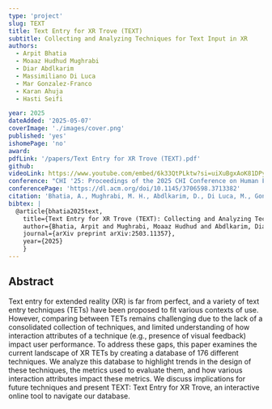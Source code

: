 ```yaml
---
type: 'project'
slug: TEXT
title: Text Entry for XR Trove (TEXT)
subtitle: Collecting and Analyzing Techniques for Text Input in XR
authors:
  - Arpit Bhatia
  - Moaaz Hudhud Mughrabi
  - Diar Abdlkarim
  - Massimiliano Di Luca
  - Mar Gonzalez-Franco
  - Karan Ahuja
  - Hasti Seifi

year: 2025
dateAdded: '2025-05-07'
coverImage: './images/cover.png'
published: 'yes'
ishomePage: 'no'
award:
pdfLink: '/papers/Text Entry for XR Trove (TEXT).pdf'
github:
videoLink: https://www.youtube.com/embed/6k33QtPLktw?si=uiXuBgxAoK81DPyJ
conference: "CHI '25: Proceedings of the 2025 CHI Conference on Human Factors in Computing Systems"
conferencePage: 'https://dl.acm.org/doi/10.1145/3706598.3713382'
citation: 'Bhatia, A., Mughrabi, M. H., Abdlkarim, D., Di Luca, M., Gonzalez-Franco, M., Ahuja, K., & Seifi, H. (2025). Text Entry for XR Trove (TEXT): Collecting and Analyzing Techniques for Text Input in XR. arXiv preprint arXiv:2503.11357.'
bibtex: |
  @article{bhatia2025text,
    title={Text Entry for XR Trove (TEXT): Collecting and Analyzing Techniques for Text Input in XR},
    author={Bhatia, Arpit and Mughrabi, Moaaz Hudhud and Abdlkarim, Diar and Di Luca, Massimiliano and Gonzalez-Franco, Mar and Ahuja, Karan and Seifi, Hasti},
    journal={arXiv preprint arXiv:2503.11357},
    year={2025}
    }
---
```


## Abstract

Text entry for extended reality (XR) is far from perfect, and a variety of text entry techniques (TETs) have been proposed to fit various contexts of use. However, comparing between TETs remains challenging due to the lack of a consolidated collection of techniques, and limited understanding of how interaction attributes of a technique (e.g., presence of visual feedback) impact user performance. To address these gaps, this paper examines the current landscape of XR TETs by creating a database of 176 different techniques. We analyze this database to highlight trends in the design of these techniques, the metrics used to evaluate them, and how various interaction attributes impact these metrics. We discuss implications for future techniques and present TEXT: Text Entry for XR Trove, an interactive online tool to navigate our database.
